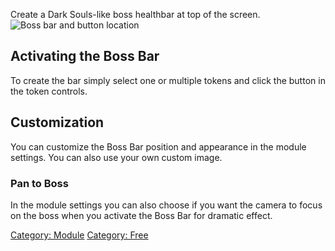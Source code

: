 Create a Dark Souls-like boss healthbar at top of the screen. ![Boss bar
and button
location](Bossbarinterface.png 'Boss bar and button location')

## Activating the Boss Bar

To create the bar simply select one or multiple tokens and click the
button in the token controls.

## Customization

You can customize the Boss Bar position and appearance in the module
settings. You can also use your own custom image.

### Pan to Boss

In the module settings you can also choose if you want the camera to
focus on the boss when you activate the Boss Bar for dramatic effect.

[Category: Module](Category:_Module 'wikilink') [Category:
Free](Category:_Free 'wikilink')
